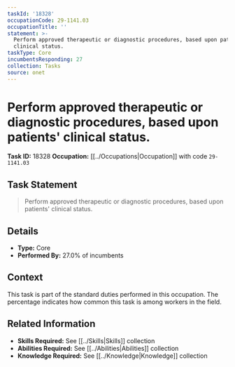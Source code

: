 ```yaml
---
taskId: '18328'
occupationCode: 29-1141.03
occupationTitle: ''
statement: >-
  Perform approved therapeutic or diagnostic procedures, based upon patients'
  clinical status.
taskType: Core
incumbentsResponding: 27
collection: Tasks
source: onet
---
```

# Perform approved therapeutic or diagnostic procedures, based upon patients' clinical status.

**Task ID:** 18328
**Occupation:** [[../Occupations|Occupation]] with code `29-1141.03`

## Task Statement

> Perform approved therapeutic or diagnostic procedures, based upon patients' clinical status.

## Details

- **Type:** Core
- **Performed By:** 27.0% of incumbents

## Context

This task is part of the standard duties performed in this occupation. The percentage indicates how common this task is among workers in the field.

## Related Information

- **Skills Required:** See [[../Skills|Skills]] collection
- **Abilities Required:** See [[../Abilities|Abilities]] collection
- **Knowledge Required:** See [[../Knowledge|Knowledge]] collection
